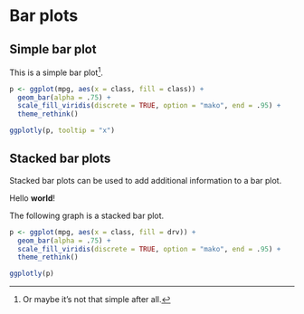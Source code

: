 # Bar plots

## Simple bar plot

This is a simple bar plot^[Or maybe it's not that simple after all.].

```r
p <- ggplot(mpg, aes(x = class, fill = class)) +
  geom_bar(alpha = .75) +
  scale_fill_viridis(discrete = TRUE, option = "mako", end = .95) +
  theme_rethink()

ggplotly(p, tooltip = "x")
```

## Stacked bar plots

Stacked bar plots can be used to add additional information to a bar plot.

::: {.foldable}
Hello **world**!
:::

The following graph is a stacked bar plot.

```r
p <- ggplot(mpg, aes(x = class, fill = drv)) +
  geom_bar(alpha = .75) +
  scale_fill_viridis(discrete = TRUE, option = "mako", end = .95) +
  theme_rethink()

ggplotly(p)
```